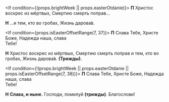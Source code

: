 
<If condition={(props.brightWeek || props.easterOtdanie)}>
  **П** Христос воскрес из мёртвых, Смертию смерть поправ…

**Н** …и тем, кто во гробах, Жизнь дарова́в.

</If>

<If condition={props.isEasterOffsetRange(7, 37)}>
  **П** Слава Тебе, Христе Боже, Надежда наша, слава  
  Те­бе!

**Н** Христос воскрес из мёртвых, Смертию смерть поправ и тем, кто во гробах, Жизнь дарова́в. **(Трижды).**

</If>

<If condition={!(props.brightWeek || props.easterOtdanie || props.isEasterOffsetRange(7, 38))}>
  **П** Слава Тебе, Христе Боже, Надежда наша, слава  
  Те­бе!

**Н** **Слава, и ныне.** Господи, помилуй **(трижды)**. Бла­го­слови!

</If>
